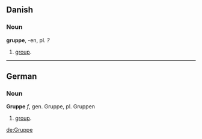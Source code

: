 == Danish ==
=== Noun ===
'''gruppe''', -en, pl. ''?''

# [[group]].

----
== German ==
=== Noun ===
'''Gruppe''' ''f'', gen. Gruppe, pl. Gruppen

# [[group]].

[[de:Gruppe]]
